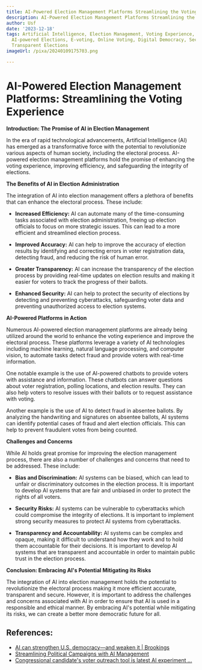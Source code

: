 ```yaml
---
title: AI-Powered Election Management Platforms Streamlining the Voting Experience
description: AI-Powered Election Management Platforms Streamlining the Voting Experience
author: Usf
date: '2023-12-18'
tags: Artificial Intelligence, Election Management, Voting Experience, Smart Voting,
  AI-powered Elections, E-voting, Online Voting, Digital Democracy, Secure Voting,
  Transparent Elections
imageUrl: /pixa/20240109175703.png

---
```

#  AI-Powered Election Management Platforms: Streamlining the Voting  Experience

**Introduction: The Promise of  AI in Election Management**

In the era of rapid technological advancements, Artificial Intelligence (AI)  has emerged as a transformative  force with the potential to revolutionize various aspects of human society, including the electoral process. AI-powered election management platforms hold the promise of enhancing the voting experience, improving efficiency, and safeguarding the integrity of elections.

**The Benefits of AI in Election  Administration**

The integration of AI into election management offers a plethora of benefits that can  enhance the electoral process. These include:

- **Increased Efficiency:** AI can automate many of the time-consuming tasks  associated with election administration, freeing up election  officials to focus on  more strategic issues. This can  lead to a more efficient and streamlined  election process.

- **Improved Accuracy:** AI can help to improve the  accuracy of election results by identifying and correcting errors in voter registration data, detecting fraud, and reducing the  risk  of  human error.

- **Greater Transparency:**  AI can increase the transparency of the election  process by providing real-time updates on  election results and making it easier for voters to track the progress  of their ballots.

- **Enhanced Security:** AI  can help to protect the security of elections by detecting and preventing cyberattacks, safeguarding voter data  and preventing unauthorized access to election systems.

**AI-Powered Platforms  in Action**

Numerous AI-powered election management platforms are already being utilized around the world to enhance the voting experience and improve the electoral process. These platforms leverage a variety of AI technologies  including machine learning, natural language processing, and computer vision, to automate tasks detect fraud and provide voters  with real-time information.

One notable example is  the  use of AI-powered chatbots to provide voters with assistance and  information. These chatbots can answer questions about voter registration, polling locations, and election results. They can also help voters to resolve  issues with their ballots or to request assistance with voting.

Another example is the use of AI to detect fraud in absentee ballots.  By analyzing  the handwriting and signatures on  absentee ballots, AI systems can identify potential cases of fraud and alert election officials.  This can help to prevent  fraudulent votes from being counted.

**Challenges and Concerns**

While AI holds great promise for improving the election management process, there are also a number of challenges and concerns that need to be addressed. These  include:

- **Bias and Discrimination:** AI systems can be  biased, which can lead to unfair or discriminatory outcomes in the election process. It is  important to develop AI systems that are fair and unbiased in order to protect  the rights of all voters.

- **Security Risks:** AI systems can be vulnerable  to cyberattacks which could compromise the integrity of elections.  It is important to implement strong  security measures to protect AI systems from cyberattacks.

- **Transparency and Accountability:** AI systems can be complex  and opaque, making it difficult to understand how they work and to hold them accountable  for their decisions. It  is important to develop AI systems that are transparent and accountable  in order to maintain public trust in the  election process.

**Conclusion:  Embracing AI's Potential Mitigating  its Risks**

The integration of AI into election management holds the potential to  revolutionize the  electoral process making it more efficient accurate,  transparent and secure. However, it is important to address the challenges and concerns associated with AI in  order to ensure that AI  is used in a responsible and ethical manner. By embracing AI's potential while mitigating its  risks, we can create a  better more democratic future  for  all.

## References:
- [AI can strengthen U.S. democracy—and weaken it | Brookings](https://www.brookings.edu/articles/ai-can-strengthen-u-s-democracy-and-weaken-it/)
- [Streamlining Political Campaigns with AI Management](https://politicalmarketer.com/streamlining-political-campaigns-with-ai-management/)
- [Congressional candidate's voter outreach tool is latest AI experiment ...](https://apnews.com/article/ai-chatbot-voters-election-2024-pennsylvania-db25cede35aa258d3e44563b517cc457)
